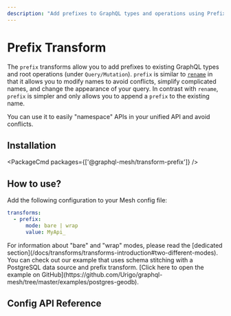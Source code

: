 ```yaml
---
description: "Add prefixes to GraphQL types and operations using Prefix Transform in GraphQL Mesh. Simplify complicated names, avoid conflicts, and "namespace" APIs easily. Learn how to use it with examples and API reference."
---
```


# Prefix Transform

The `prefix` transforms allow you to add prefixes to existing GraphQL types and root operations
(under `Query/Mutation`). `prefix` is similar to [`rename`](/docs/transforms/rename) in that it
allows you to modify names to avoid conflicts, simplify complicated names, and change the appearance
of your query. In contrast with `rename`, `prefix` is simpler and only allows you to append a
`prefix` to the existing name.

You can use it to easily "namespace" APIs in your unified API and avoid conflicts.

## Installation

<PackageCmd packages={['@graphql-mesh/transform-prefix']} />

## How to use?

Add the following configuration to your Mesh config file:

```yaml filename=".meshrc.yaml"
transforms:
  - prefix:
      mode: bare | wrap
      value: MyApi_
```

<Callout>
  For information about "bare" and "wrap" modes, please read the [dedicated section](/docs/transforms/transforms-introduction#two-different-modes).
  You can check out our example that uses schema stitching with a PostgreSQL data source and prefix transform. [Click here to open the example on GitHub](https://github.com/Urigo/graphql-mesh/tree/master/examples/postgres-geodb).

</Callout>

## Config API Reference


<API />
